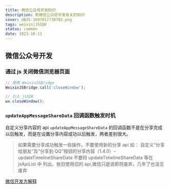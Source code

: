 ```yaml
---
title: 微信公众号开发知识
description: 和微信公众好开发有关的知识
cover: dB2S-1697017738782.png
tags: weixin|JSSDK
status: common
date: 2023-10-11
---
```


## 微信公众号开发

### 通过 js 关闭微信浏览器页面

```js
// 使用 WeixinJSBridge
WeixinJSBridge.call('closeWindow');

// 引入 jsSDK
wx.closeWindow();
```

### `updateAppMessageShareData` 回调函数触发时机

自定义分享内容的 api `updateAppMessageShareData` 的回调函数不是在分享完成以后触发，而是在设置分享内容成功以后触发，两者差别很大。

> 如果需要分享成功触发一些操作，不要使用新的分享 api 如：
> 自定义“分享给朋友”及“分享到 QQ”按钮的分享内容（1.4.0）- updateTimelineShareData
> 不要将 updateTimelineShareData 等在 jsApiList 中 列出，依旧使用旧的 api,微信只是说即将废弃，几年了也没见废弃

[微信开发方解释](https://developers.weixin.qq.com/community/develop/doc/0000447a5b431807af57249a551408?highLine=%25E5%2588%2586%25E4%25BA%25AB%25E5%259B%259E%25E8%25B0%2583)
